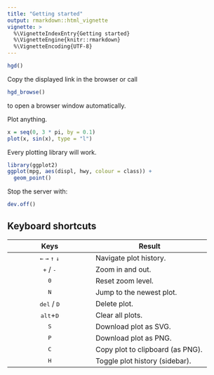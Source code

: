---
title: "Getting started"
output: rmarkdown::html_vignette
vignette: >
  %\VignetteIndexEntry{Getting started}
  %\VignetteEngine{knitr::rmarkdown}
  %\VignetteEncoding{UTF-8}
---

```R
hgd()
```

Copy the displayed link in the browser or call

```R
hgd_browse()
```

to open a browser window automatically.

Plot anything.

```R
x = seq(0, 3 * pi, by = 0.1)
plot(x, sin(x), type = "l")
```

Every plotting library will work.

```R
library(ggplot2)
ggplot(mpg, aes(displ, hwy, colour = class)) +
  geom_point()
```

Stop the server with:

```R
dev.off()
```

## Keyboard shortcuts

| Keys | Result |
|:----:|--------|
| <kbd>&#8592;</kbd> <kbd>&#8594;</kbd> <kbd>&#8593;</kbd> <kbd>&#8595;</kbd> | Navigate plot history. |
| <kbd>+</kbd> / <kbd>-</kbd> | Zoom in and out. |
| <kbd>0</kbd> | Reset zoom level. |
| <kbd>N</kbd> | Jump to the newest plot. |
| <kbd>del</kbd> / <kbd>D</kbd> | Delete plot. |
| <kbd>alt</kbd>+<kbd>D</kbd> | Clear all plots. |
| <kbd>S</kbd> | Download plot as SVG. |
| <kbd>P</kbd> | Download plot as PNG. |
| <kbd>C</kbd> | Copy plot to clipboard (as PNG). |
| <kbd>H</kbd> | Toggle plot history (sidebar). |
